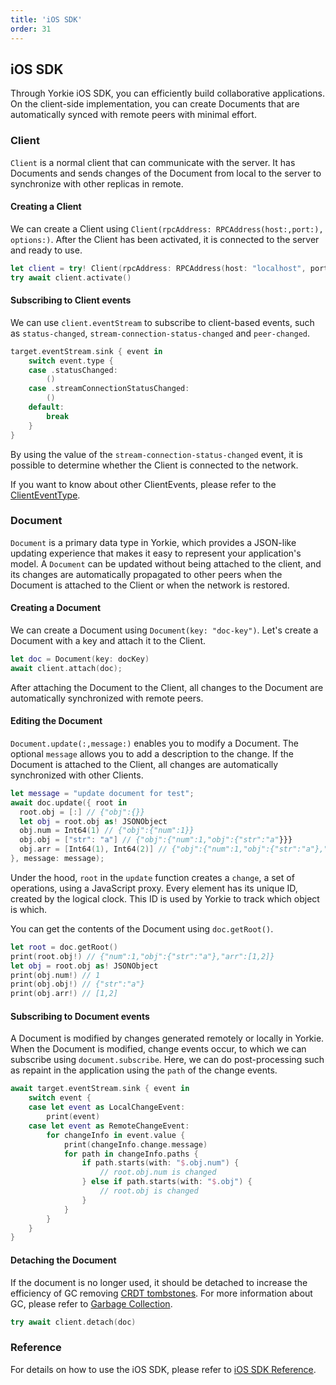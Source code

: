 ```yaml
---
title: 'iOS SDK'
order: 31
---
```


## iOS SDK

Through Yorkie iOS SDK, you can efficiently build collaborative applications. On the client-side implementation, you can create Documents that are automatically synced with remote peers with minimal effort.

### Client

`Client` is a normal client that can communicate with the server. It has Documents and sends changes of the Document from local to the server to synchronize with other replicas in remote.

#### Creating a Client

We can create a Client using `Client(rpcAddress: RPCAddress(host:,port:), options:)`. After the Client has been activated, it is connected to the server and ready to use.

```swift
let client = try! Client(rpcAddress: RPCAddress(host: "localhost", port: 8080), options: ClientOptions())
try await client.activate()
```

#### Subscribing to Client events

We can use `client.eventStream` to subscribe to client-based events, such as `status-changed`, `stream-connection-status-changed` and `peer-changed`.

```swift
target.eventStream.sink { event in
    switch event.type {
    case .statusChanged:
        ()
    case .streamConnectionStatusChanged:
        ()
    default:
        break
    }
}
```

By using the value of the `stream-connection-status-changed` event, it is possible to determine whether the Client is connected to the network.

If you want to know about other ClientEvents, please refer to the [ClientEventType](https://yorkie.dev/yorkie-ios-sdk/documentation/yorkie/clienteventtype).

### Document

`Document` is a primary data type in Yorkie, which provides a JSON-like updating experience that makes it easy to represent your application's model. A `Document` can be updated without being attached to the client, and its changes are automatically propagated to other peers when the Document is attached to the Client or when the network is restored.

#### Creating a Document

We can create a Document using `Document(key: "doc-key")`. Let's create a Document with a key and attach it to the Client.

```swift
let doc = Document(key: docKey)
await client.attach(doc);
```

After attaching the Document to the Client, all changes to the Document are automatically synchronized with remote peers.

#### Editing the Document

`Document.update(:,message:)` enables you to modify a Document. The optional `message` allows you to add a description to the change. If the Document is attached to the Client, all changes are automatically synchronized with other Clients.

```swift
let message = "update document for test";
await doc.update({ root in
  root.obj = [:] // {"obj":{}}
  let obj = root.obj as! JSONObject
  obj.num = Int64(1) // {"obj":{"num":1}}
  obj.obj = ["str": "a"] // {"obj":{"num":1,"obj":{"str":"a"}}}
  obj.arr = [Int64(1), Int64(2)] // {"obj":{"num":1,"obj":{"str":"a"},"arr":[1,2]}}
}, message: message);
```

Under the hood, `root` in the `update` function creates a `change`, a set of operations, using a JavaScript proxy. Every element has its unique ID, created by the logical clock. This ID is used by Yorkie to track which object is which.

You can get the contents of the Document using `doc.getRoot()`.

```swift
let root = doc.getRoot()
print(root.obj!) // {"num":1,"obj":{"str":"a"},"arr":[1,2]}
let obj = root.obj as! JSONObject
print(obj.num!) // 1
print(obj.obj!) // {"str":"a"}
print(obj.arr!) // [1,2]
```

#### Subscribing to Document events

A Document is modified by changes generated remotely or locally in Yorkie. When the Document is modified, change events occur, to which we can subscribe using `document.subscribe`. Here, we can do post-processing such as repaint in the application using the `path` of the change events.

```swift
await target.eventStream.sink { event in
    switch event {
    case let event as LocalChangeEvent:
        print(event)
    case let event as RemoteChangeEvent:
        for changeInfo in event.value {
            print(changeInfo.change.message)
            for path in changeInfo.paths {
                if path.starts(with: "$.obj.num") {
                    // root.obj.num is changed
                } else if path.starts(with: "$.obj") {
                    // root.obj is changed
                }
            }
        }
    }
}
```

#### Detaching the Document

If the document is no longer used, it should be detached to increase the efficiency of GC removing [CRDT tombstones](https://crdt.tech/glossary). For more information about GC, please refer to [Garbage Collection](/docs/internals/garbage-collection).

```swift
try await client.detach(doc)
```

### Reference

For details on how to use the iOS SDK, please refer to [iOS SDK Reference](https://yorkie.dev/yorkie-ios-sdk/documentation/yorkie).
